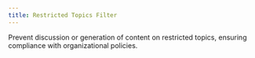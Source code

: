 ```yaml
---
title: Restricted Topics Filter
---
```


Prevent discussion or generation of content on restricted topics, ensuring compliance with organizational policies. 